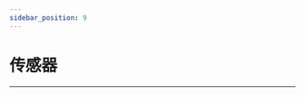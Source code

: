 ```yaml
---
sidebar_position: 9
---
```




# 传感器
---

<cardbox>
  <card
    href="./octopus-sensors/"
    title="八爪鱼系列传感器"
    description=""
    img={octopus_sensors_Icon}
  />
  <card
    href="./planet-x-sensors/"
    title="行星系列传感器"
    description=""
    img={planet_x_sensors_Icon}
  />
</cardbox>

